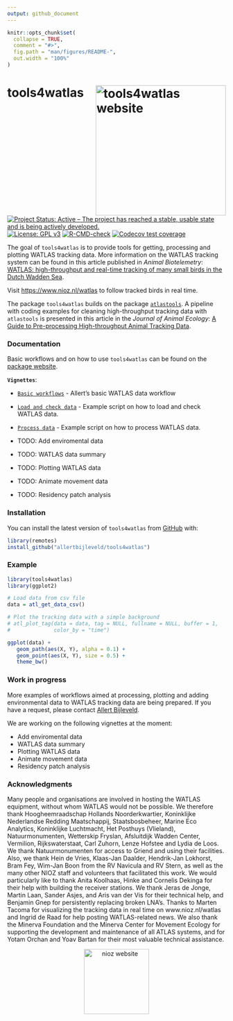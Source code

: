 ```yaml
---
output: github_document
---
```


<!-- README.md is generated from README.Rmd. Please edit that file -->

```r
knitr::opts_chunk$set(
  collapse = TRUE,
  comment = "#>",
  fig.path = "man/figures/README-",
  out.width = "100%"
)
```

# tools4watlas <a href="https://krietsch.github.io/tools4watlas/g"><img src="man/figures/logo.png" align="right" height="300" alt="tools4watlas website" /></a>

<!-- badges: start -->
[![Project Status: Active – The project has reached a stable, usable state and is being actively developed.](http://www.repostatus.org/badges/latest/active.svg)](http://www.repostatus.org/#active)
[![License: GPL v3](https://img.shields.io/badge/License-GPL%20v3-blue.svg)](https://www.gnu.org/licenses/gpl-3.0)
[![R-CMD-check](https://github.com/krietsch/tools4watlas/actions/workflows/R-CMD-check.yaml/badge.svg)](https://github.com/krietsch/tools4watlas/actions/workflows/R-CMD-check.yaml)
[![Codecov test coverage](https://codecov.io/gh/krietsch/tools4watlas/graph/badge.svg)](https://app.codecov.io/gh/krietsch/tools4watlas)
<!-- badges: end -->

The goal of `tools4watlas` is to provide tools for getting, processing and plotting WATLAS tracking data. More information on the WATLAS tracking system can be found in this article published in *Animal Biotelemetry*: [WATLAS: high-throughput and real-time tracking of many small birds in the Dutch Wadden Sea](https://doi.org/10.1186/s40317-022-00307-w). 

Visit <https://www.nioz.nl/watlas> to follow tracked birds in real time.

The package `tools4watlas` builds on the package [`atlastools`](https://github.com/pratikunterwegs/atlastools). A pipeline with coding examples for cleaning high-throughput tracking data with `atlastools` is presented in this article in the *Journal of Animal Ecology*: [A Guide to Pre-processing High-throughput Animal Tracking Data](https://doi.org/10.1111/1365-2656.13610).

### **Documentation**

Basic workflows and on how to use `tools4watlas` can be found on the [package website](https://krietsch.github.io/tools4watlas/).

**`Vignettes`**:

   - [`Basic workflows`](https://krietsch.github.io/tools4watlas/articles/basic_work_flows.html) -
  Allert's basic WATLAS data workflow
  
   - [`Load and check data`](https://krietsch.github.io/tools4watlas/articles/load_and_check_data.html) - 
  Example script on how to load and check WATLAS data. 
   
   - [`Process data`](https://krietsch.github.io/tools4watlas/articles/process_data.html) - 
  Example script on how to process WATLAS data. 
  
   - TODO: Add enviromental data
   
   - TODO: WATLAS data summary

   - TODO: Plotting WATLAS data

   - TODO: Animate movement data
   
   - TODO: Residency patch analysis

### **Installation**

You can install the latest version of `tools4watlas` from [GitHub](https://github.com/allertbijleveld/tools4watlas) with:

```r
library(remotes)
install_github("allertbijleveld/tools4watlas")
```

### **Example**

```r

library(tools4watlas)
library(ggplot2)

# Load data from csv file
data = atl_get_data_csv()

# Plot the tracking data with a simple background 
# atl_plot_tag(data = data, tag = NULL, fullname = NULL, buffer = 1, 
#              color_by = "time")

ggplot(data) +
   geom_path(aes(X, Y), alpha = 0.1) +
   geom_point(aes(X, Y), size = 0.5) +
   theme_bw()

```

### **Work in progress**

More examples of workflows aimed at processing, plotting and adding environmental data to WATLAS tracking data are being prepared. If you have a request, please contact [Allert Bijleveld](mailto:allert.bijleveld@nioz.nl). 

We are working on the following vignettes at the moment:

- Add enviromental data
- WATLAS data summary
- Plotting WATLAS data
- Animate movement data
- Residency patch analysis

### **Acknowledgments**

Many people and organisations are involved in hosting the WATLAS equipment, without whom WATLAS would not be possible. We therefore thank Hoogheemraadschap Hollands Noorderkwartier, Koninklijke Nederlandse Redding Maatschappij, Staatsbosbeheer, Marine Eco Analytics, Koninklijke Luchtmacht, Het Posthuys (Vlieland), Natuurmonumenten, Wetterskip Fryslan, Afsluitdijk Wadden Center, Vermilion, Rijkswaterstaat, Carl Zuhorn, Lenze Hofstee and Lydia de Loos. We thank Natuurmonumenten for access to Griend and using their facilities. Also, we thank Hein de Vries, Klaas-Jan Daalder, Hendrik-Jan Lokhorst, Bram Fey, Wim-Jan Boon from the RV Navicula and RV Stern, as well as the many other NIOZ staff and volunteers that facilitated this work. We would particularly like to thank Anita Koolhaas, Hinke and Cornelis Dekinga for their help with building the receiver stations. We thank Jeras de Jonge, Martin Laan, Sander Asjes, and Aris van der Vis for their technical help, and Benjamin Gnep for persistently replacing broken LNA’s. Thanks to Marten Tacoma for visualizing the tracking data in real time on www.nioz.nl/watlas and Ingrid de Raad for help posting WATLAS-related news. We also thank the Minerva Foundation and the Minerva Center for Movement Ecology for supporting the development and maintenance of all ATLAS systems, and for Yotam Orchan and Yoav Bartan for their most valuable technical assistance.


<p align="middle">
    <a href="https://www.nioz.nl/en">
        <img src="man/figures/NIOZ_logo_ENG_RGB.png" align="middle" height="150" alt="nioz website" />
    </a>
</p>


